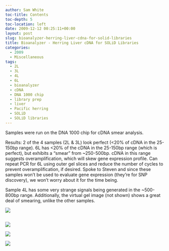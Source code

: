 ```yaml
---
author: Sam White
toc-title: Contents
toc-depth: 5
toc-location: left
date: 2009-12-12 00:25:11+00:00
layout: post
slug: bioanalyzer-herring-liver-cdna-for-solid-libraries
title: Bioanalyzer - Herring Liver cDNA for SOLiD Libraries
categories:
  - 2009
  - Miscellaneous
tags:
  - 2L
  - 3L
  - 4L
  - 6L
  - bioanalyzer
  - cDNA
  - DNA 1000 chip
  - library prep
  - liver
  - Pacific herring
  - SOLiD
  - SOLiD libraries
---
```


Samples were run on the DNA 1000 chip for cDNA smear analysis.

Results: 2 of the 4 samples (2L & 3L) look perfect (<20% of cDNA in the 25-150bp range). 6L has <20% of the cDNA in the 25-150bp range (which is perfect), but exhibits a "smear" from ~250-500bp. cDNA in this range suggests overamplification, which will skew gene expression profile. Can repeat PCR for 6L using outer gel slices and reduce the number of cycles to prevent overamplification, if desired. Spoke to Steven and since these samples won't be used to evaluate gene expression (they're for SNP discovery), we won't worry about it for the time being.

Sample 4L has some very strange signals being generated in the ~500-800bp range. Additionally, the virtual gel image (not shown) shows a great deal of smearing, unlike the other samples.

![](https://eagle.fish.washington.edu/Arabidopsis/20091211%20Analysis%202L.jpg)



## 





## 



![](https://eagle.fish.washington.edu/Arabidopsis/20091211%20Analysis%203L.jpg)

![](https://eagle.fish.washington.edu/Arabidopsis/20091211%20Analysis%204L.jpg)

![](https://eagle.fish.washington.edu/Arabidopsis/20091211%20Analysis%206L.jpg)
